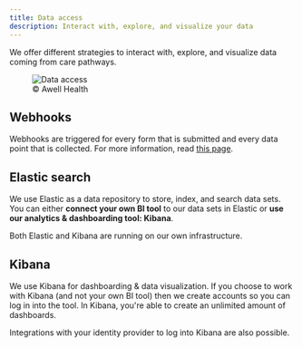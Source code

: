 ```yaml
---
title: Data access
description: Interact with, explore, and visualize your data
---
```


We offer different strategies to interact with, explore, and visualize data coming from care pathways.

<figure className="w-full flex flex-col justify-center text-center">
  <img
    src="https://res.cloudinary.com/da7x4rzl4/image/upload/v1651756063/Developer%20portal/data_access_Awell.png"
    alt="Data access"
    className="w-5/6 mx-auto"
  />
  <figcaption className="dark:text-slate-400 pt-1">© Awell Health</figcaption>
</figure>

## Webhooks

Webhooks are triggered for every form that is submitted and every data point that is collected. For more information, read [this page](/docs/integrations/webhooks).

## Elastic search

We use Elastic as a data repository to store, index, and search data sets. You can either **connect your own BI tool** to our data sets in Elastic or **use our analytics & dashboarding tool: Kibana**.

Both Elastic and Kibana are running on our own infrastructure.

## Kibana

We use Kibana for dashboarding & data visualization. If you choose to work with Kibana (and not your own BI tool) then we create accounts so you can log in into the tool. In Kibana, you're able to create an unlimited amount of dashboards.

Integrations with your identity provider to log into Kibana are also possible.
